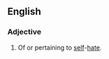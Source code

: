 ==English==

===Adjective===
{{en-adj|pos=[[self]]-[[hating]]}}

# Of or pertaining to [[self]]-[[hate]].